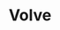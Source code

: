 ---
title: 'Volve'
slug: 'volve'
briefDescription: 'Volve is a birthday reminder app for your family, friends, and coworkers!'
year: '2021'
type: 'Personal Project'
platform: 'iOS'
techStack : ['SwiftUI', 'CoreData', 'Local Notifications']
imageUrl: "/images/projects/volve/volve_primarycard.png"
imageAlt: "Volve Header"
banner: "/images/projects/volve/volve_banner.png"
featured: "no"
---